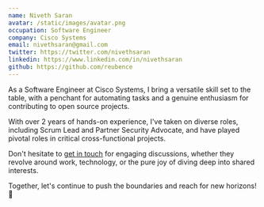 ```yaml
---
name: Niveth Saran
avatar: /static/images/avatar.png
occupation: Software Engineer
company: Cisco Systems
email: nivethsaran@gmail.com
twitter: https://twitter.com/nivethsaran
linkedin: https://www.linkedin.com/in/nivethsaran
github: https://github.com/reubence
---
```


As a Software Engineer at Cisco Systems, I bring a versatile skill set to the table, with a penchant for automating tasks and a genuine enthusiasm for contributing to open source projects.

With over 2 years of hands-on experience, I've taken on diverse roles, including Scrum Lead and Partner Security Advocate, and have played pivotal roles in critical cross-functional projects.

Don't hesitate to [get in touch](https://twitter.com/reuben_rapose) for engaging discussions, whether they revolve around work, technology, or the pure joy of diving deep into shared interests.

Together, let's continue to push the boundaries and reach for new horizons! 🚀
